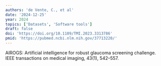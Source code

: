 ```yaml
---
authors: 'de Vente, C., et al'
date: '2024-12-25'
year: 2024
topics: ['Datasets', 'Software tools']
draft: false
doi: 'https://doi.org/10.1109/TMI.2023.3313786'
pmid: 'https://pubmed.ncbi.nlm.nih.gov/37713220/'
---
```


AIROGS: Artificial intelligence for robust glaucoma screening challenge. IEEE transactions on medical imaging, 43(1), 542–557.